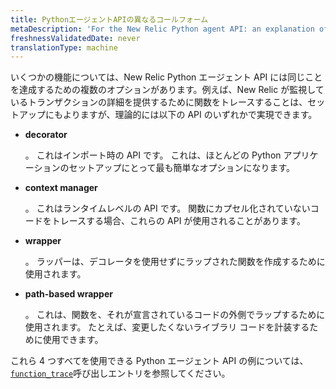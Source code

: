 ```yaml
---
title: PythonエージェントAPIの異なるコールフォーム
metaDescription: 'For the New Relic Python agent API: an explanation of varied call forms for some API functions.'
freshnessValidatedDate: never
translationType: machine
---
```


いくつかの機能については、New Relic Python エージェント API には同じことを達成するための複数のオプションがあります。例えば、New Relic が監視しているトランザクションの詳細を提供するために関数をトレースすることは、セットアップにもよりますが、理論的には以下の API のいずれかで実現できます。

* <DNT>**decorator**</DNT>

  。 これはインポート時の API です。 これは、ほとんどの Python アプリケーションのセットアップにとって最も簡単なオプションになります。

* <DNT>**context manager**</DNT>

  。 これはランタイムレベルの API です。 関数にカプセル化されていないコードをトレースする場合、これらの API が使用されることがあります。

* <DNT>**wrapper**</DNT>

  。 ラッパーは、デコレータを使用せずにラップされた関数を作成するために使用されます。

* <DNT>**path-based wrapper**</DNT>

  。 これは、関数を、それが宣言されているコードの外側でラップするために使用されます。 たとえば、変更したくないライブラリ コードを計装するために使用できます。

これら 4 つすべてを使用できる Python エージェント API の例については、 [`function_trace`](/docs/agents/python-agent/python-agent-api/function_trace)呼び出しエントリを参照してください。